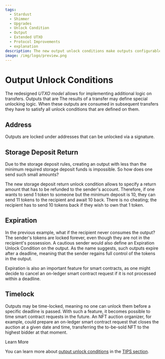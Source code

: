 ```yaml
---
tags:
  - Stardust
  - Shimmer
  - Upgrades
  - Unlock Condition
  - Output
  - Extended UTXO
  - Protocol Improvements
  - explanation
description: The new output unlock conditions make outputs configurable for conditional transfers.
image: /img/logo/preview.png
---
```


# Output Unlock Conditions

The redesigned _UTXO model_ allows for implementing additional logic on transfers. Outputs that are The results of a transfer may define special unlocking logic. When these outputs are consumed in subsequent transfers
they have to satisfy all unlock conditions that are defined on them.

## Address

Outputs are locked under addresses that can be unlocked via a signature.

## Storage Deposit Return

Due to the storage deposit rules, creating an output with less than the minimum required storage
deposit funds is impossible. So how does one send such small amounts?

The new storage deposit return unlock condition allows to specify a return amount that has to be refunded to the
sender's account. Therefore, if one wants to send 1 token to someone but the minimum deposit is 10, they can send 11 tokens
to the recipient and await 10 back. There is no cheating; the recipient has to send 10 tokens back if they wish to own
that 1 token.

## Expiration

In the previous example, what if the recipient never consumes the output? The sender's tokens are locked forever, even
though they are not in the recipient's possession. A cautious sender would also define an Expiration Unlock Condition
on the output. As the name suggests, such outputs expire after a deadline, meaning that the sender regains
full control of the tokens in the output.

Expiration is also an important feature for smart contracts, as one might decide to cancel an on-ledger smart contract
request if it is not processed within a deadline.

## Timelock

Outputs may be time-locked, meaning no one can unlock them before a specific deadline is passed. With such a feature, it
becomes possible to time smart contract requests in the future. An NFT auction organizer, for example, could prepare an
on-ledger smart contract request that closes the auction at a given date and time, transferring the to-be-sold NFT to
the highest bidder at that moment.

<Tip> 
Learn More

You can learn more about [output unlock conditions](/tips/tips/TIP-0018) in the
[TIPS section](../tips.md).

</Tip>
